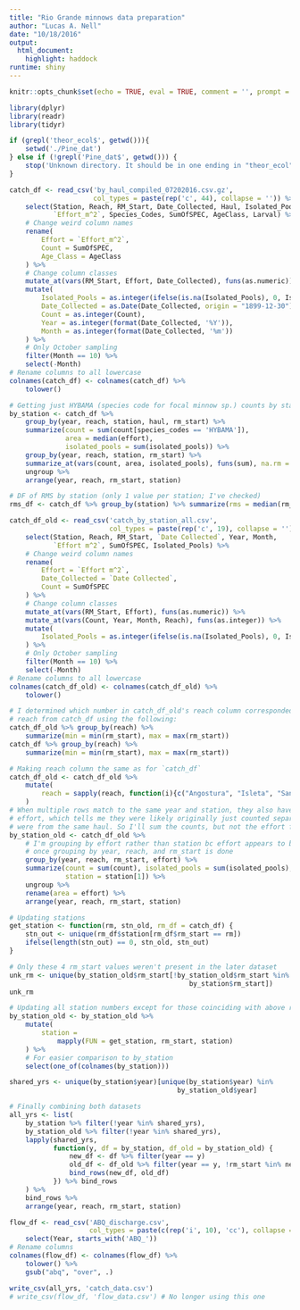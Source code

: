 ```yaml
---
title: "Rio Grande minnows data preparation"
author: "Lucas A. Nell"
date: "10/18/2016"
output:
  html_document:
    highlight: haddock
runtime: shiny
---
```


```r
knitr::opts_chunk$set(echo = TRUE, eval = TRUE, comment = '', prompt = FALSE)
```
```r
library(dplyr)
library(readr)
library(tidyr)
```

```r
if (grepl('theor_ecol$', getwd())){
    setwd('./Pine_dat')
} else if (!grepl('Pine_dat$', getwd())) {
    stop('Unknown directory. It should be in one ending in "theor_ecol" or "Pine_dat".')
}
```

```r
catch_df <- read_csv('by_haul_compiled_07202016.csv.gz', 
                     col_types = paste(rep('c', 44), collapse = '')) %>% 
    select(Station, Reach, RM_Start, Date_Collected, Haul, Isolated_Pools,
           `Effort_m^2`, Species_Codes, SumOfSPEC, AgeClass, Larval) %>% 
    # Change weird column names
    rename(
        Effort = `Effort_m^2`,
        Count = SumOfSPEC,
        Age_Class = AgeClass
    ) %>%
    # Change column classes
    mutate_at(vars(RM_Start, Effort, Date_Collected), funs(as.numeric)) %>% 
    mutate(
        Isolated_Pools = as.integer(ifelse(is.na(Isolated_Pools), 0, Isolated_Pools)),
        Date_Collected = as.Date(Date_Collected, origin = "1899-12-30"),
        Count = as.integer(Count),
        Year = as.integer(format(Date_Collected, '%Y')),
        Month = as.integer(format(Date_Collected, '%m'))
    ) %>% 
    # Only October sampling
    filter(Month == 10) %>% 
    select(-Month)
# Rename columns to all lowercase
colnames(catch_df) <- colnames(catch_df) %>% 
    tolower()

# Getting just HYBAMA (species code for focal minnow sp.) counts by station and year
by_station <- catch_df %>% 
    group_by(year, reach, station, haul, rm_start) %>% 
    summarize(count = sum(count[species_codes == 'HYBAMA']),
              area = median(effort),
              isolated_pools = sum(isolated_pools)) %>% 
    group_by(year, reach, station, rm_start) %>% 
    summarize_at(vars(count, area, isolated_pools), funs(sum), na.rm = TRUE) %>% 
    ungroup %>% 
    arrange(year, reach, rm_start, station)

# DF of RMS by station (only 1 value per station; I've checked)
rms_df <- catch_df %>% group_by(station) %>% summarize(rms = median(rm_start))
```


```r
catch_df_old <- read_csv('catch_by_station_all.csv',
                         col_types = paste(rep('c', 19), collapse = '')) %>% 
    select(Station, Reach, RM_Start, `Date Collected`, Year, Month,
           `Effort m^2`, SumOfSPEC, Isolated_Pools) %>% 
    # Change weird column names
    rename(
        Effort = `Effort m^2`,
        Date_Collected = `Date Collected`,
        Count = SumOfSPEC
    ) %>%
    # Change column classes
    mutate_at(vars(RM_Start, Effort), funs(as.numeric)) %>% 
    mutate_at(vars(Count, Year, Month, Reach), funs(as.integer)) %>% 
    mutate(
        Isolated_Pools = as.integer(ifelse(is.na(Isolated_Pools), 0, Isolated_Pools))
    ) %>% 
    # Only October sampling
    filter(Month == 10) %>% 
    select(-Month)
# Rename columns to all lowercase
colnames(catch_df_old) <- colnames(catch_df_old) %>% 
    tolower()
```

```r
# I determined which number in catch_df_old's reach column corresponded to each 
# reach from catch_df using the following:
catch_df_old %>% group_by(reach) %>% 
    summarize(min = min(rm_start), max = max(rm_start))
catch_df %>% group_by(reach) %>% 
    summarize(min = min(rm_start), max = max(rm_start))

# Making reach column the same as for `catch_df`
catch_df_old <- catch_df_old %>% 
    mutate(
        reach = sapply(reach, function(i){c("Angostura", "Isleta", "San Acacia")[i]})
    )
# When multiple rows match to the same year and station, they also have the same
# effort, which tells me they were likely originally just counted separately, but 
# were from the same haul. So I'll sum the counts, but not the effort for these.
by_station_old <- catch_df_old %>% 
    # I'm grouping by effort rather than station bc effort appears to be more unique
    # once grouping by year, reach, and rm_start is done
    group_by(year, reach, rm_start, effort) %>% 
    summarize(count = sum(count), isolated_pools = sum(isolated_pools), 
              station = station[1]) %>% 
    ungroup %>% 
    rename(area = effort) %>% 
    arrange(year, reach, rm_start, station)
```


```r
# Updating stations
get_station <- function(rm, stn_old, rm_df = catch_df) {
    stn_out <- unique(rm_df$station[rm_df$rm_start == rm])
    ifelse(length(stn_out) == 0, stn_old, stn_out)
}

# Only these 4 rm_start values weren't present in the later dataset
unk_rm <- unique(by_station_old$rm_start[!by_station_old$rm_start %in%
                                             by_station$rm_start])
unk_rm

# Updating all station numbers except for those coinciding with above rm_start in unk_rm
by_station_old <- by_station_old %>% 
    mutate(
        station = 
            mapply(FUN = get_station, rm_start, station)
    ) %>% 
    # For easier comparison to by_station
    select(one_of(colnames(by_station)))
```

```r
shared_yrs <- unique(by_station$year)[unique(by_station$year) %in% 
                                          by_station_old$year]

# Finally combining both datasets
all_yrs <- list(
    by_station %>% filter(!year %in% shared_yrs),
    by_station_old %>% filter(!year %in% shared_yrs),
    lapply(shared_yrs, 
           function(y, df = by_station, df_old = by_station_old) {
               new_df <- df %>% filter(year == y)
               old_df <- df_old %>% filter(year == y, !rm_start %in% new_df$rm_start)
               bind_rows(new_df, old_df)
           }) %>% bind_rows
    ) %>% 
    bind_rows %>% 
    arrange(year, reach, rm_start, station)
```


```r
flow_df <- read_csv('ABQ_discharge.csv', 
                    col_types = paste(c(rep('i', 10), 'cc'), collapse = '')) %>% 
    select(Year, starts_with('ABQ_'))
# Rename columns
colnames(flow_df) <- colnames(flow_df) %>% 
    tolower() %>%
    gsub("abq", "over", .)
```

```r
write_csv(all_yrs, 'catch_data.csv')
# write_csv(flow_df, 'flow_data.csv') # No longer using this one
```

